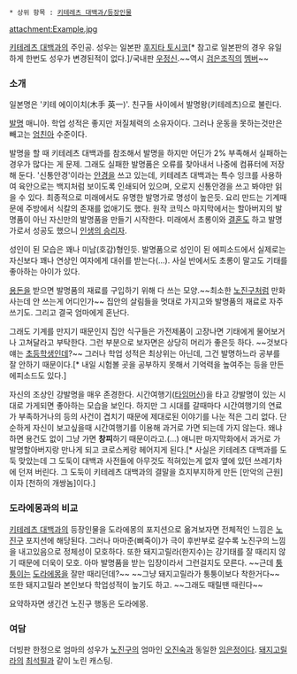  * 상위 항목 : [[키테레츠 대백과/등장인물]]

attachment:Example.jpg

[[키테레츠 대백과]]의 주인공. 성우는 일본판 [[후지타 토시코]][* 참고로 일본판의 경우 유일하게 한번도 성우가 변경된적이 없다.]/국내판 [[우정신]].~~역시 [[검은조직]]의 [[하이바라 아이|멤버]]~~

=== 소개 ===
일본명은 '키테 에이이치(木手 英一)'. 친구들 사이에서 발명왕(키테레츠)으로 불린다.

[[발명]] 매니아. 학업 성적은 좋지만 저질체력의 소유자이다. 그러나 운동을 못하는것만은 빼고는 [[엄친아]] 수준이다.

발명을 할 때 키테레츠 대백과를 참조해서 발명을 하지만 어딘가 2% 부족해서 실패하는 경우가 많다는 게 문제. 그래도 실패한 발명품은 오류를 찾아내서 나중에 컴퓨터에 저장해 둔다. '신통안경'이라는 [[안경]]을 쓰고 있는데, 키테레츠 대백과는 특수 잉크를 사용하여 육안으로는 백지처럼 보이도록 인쇄되어 있으며, 오로지 신통안경을 쓰고 봐야만 읽을 수 있다. 최종적으로 미래에서도 유명한 발명가로 명성이 높은듯. 요리 만드는 기계때문에 주방에서 식칼의 존재를 없애기도 했다. 원작 코믹스 마지막에서는 할아버지의 발명품이 아닌 자신만의 발명품을 만들기 시작한다. 미래에서 초롱이와 [[결혼]]도 하고 발명가로서 성공도 했으니 [[인생의 승리자]].

성인이 된 모습은 꽤나 미남(호감)형인듯. 발명품으로 성인이 된 에피소드에서 실제로는 자신보다 꽤나 연상인 여자에게 대쉬를 받는다(…). 사실 반에서도 초롱이 말고도 기태를 좋아하는 아이가 있다.

[[용돈]]을 받으면 발명품의 재료를 구입하기 위해 다 쓰는 모양.~~최소한 [[노진구]]처럼 만화 사는데 안 쓰는게 어디인가~~ 집안의 살림들을 멋대로 가지고와 발명품의 재료로 자주 쓰기도. 그리고 결국 엄마에게 혼난다.

그래도 기계를 만지기 때문인지 집안 식구들은 가전제품이 고장나면 기태에게 물어보거나 고쳐달라고 부탁한다. 그런 부분으로 보자면은 상당히 머리가 좋은듯 하다. ~~것보다 얘는 [[초등학생]]인데?~~ 그러나 학업 성적은 최상위는 아닌데, 그건 발명하느라 공부를 잘 안하기 때문이다.[* 내일 시험볼 곳을 공부하지 못해서 기억력을 높여주는 등을 만든 에피소드도 있다.]

자신의 조상인 강발명을 매우 존경한다. 시간여행기([[타임머신]])을 타고 강발명이 있는 시대로 가게되면 좋아하는 모습을 보인다. 하지만 그 시대를 갈때마다 시간여행기의 연료가 부족하거나의 등의 사건이 겹치기 때문에 제대로된 이야기를 나눈 적은 그리 없다. 단순하게 자신이 보고싶을때 시간여행기를 이용해 과거로 가면 되는데 가지 않는다. 왜냐하면 용건도 없이 그냥 가면 '''창피'''하기 때문이라고.(...) 애니판 마지막화에서 과거로 가 발명할아버지랑 만나게 되고 코로스케랑 헤어지게 된다.[* 사실은 키테레츠 대백과를 도둑 맞았는데 그 도둑이 대백과 사전들에 아무것도 적혀있는게 없자 옆에 있던 쓰레기차에 던져 버린다. 그 도둑이 키테레츠 대백과의 결말을 흐지부지하게 만든 [만악의 근원]이자 [천하의 개쌍놈]이다.]

=== 도라에몽과의 비교 ===
[[키테레츠 대백과]]의 등장인물을 도라에몽의 포지션으로 옮겨보자면 전체적인 느낌은 [[노진구]] 포지션에 해당된다. 그러나 마마준(삐죽이)가 극이 후반부로 갈수록 노진구의 느낌을 내고있음으로 정체성이 모호하다. 또한 돼지고릴라(한지수)는 강기태를 잘 때리지 않기 때문에 더욱이 모호. 아마 발명품을 받는 입장이라서 그런걸지도 모른다. ~~근데 [[퉁퉁이]]는 [[도라에몽]]을 잘만 때리던데?~~ ~~그냥 돼지고릴라가 퉁퉁이보다 착한거다~~ 또한 돼지고릴라 본인보다 학업성적이 높기도 하고. ~~그래도 때릴땐 때린다~~

요약하자면 생긴건 노진구 행동은 도라에몽.

=== 여담 ===
더빙판 한정으로 엄마의 성우가 [[노진구]]의 엄마인 [[오진숙]]과 동일한  [[임은정]]이다. [[돼지고릴라]]의 [[최석필]]과 같이 노린 캐스팅.
